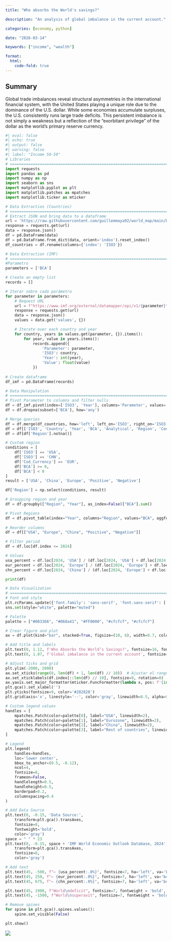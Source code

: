 ```yaml
---
title: "Who absorbs the World's savings?"

description: "An analysis of global imbalance in the current account."

categories: [economy, python]

date: "2026-03-14"

keywords: ["income", "wealth"]

format:
  html:
    code-fold: true
---
```


## Summary

Global trade imbalances reveal structural asymmetries in the international financial system, with the United States playing a unique role due to the dominance of the U.S. dollar. While some economies accumulate surpluses, the U.S. consistently runs large trade deficits. This persistent imbalance is not simply a weakness but a reflection of the "exorbitant privilege" of the dollar as the world’s primary reserve currency.

```python
#| eval: false
#| echo: true
#| output: false
#| warning: false
#| label: "Income 50-50"
# Libraries
# =====================================================================
import requests
import pandas as pd
import numpy as np
import seaborn as sns
import matplotlib.pyplot as plt
import matplotlib.patches as mpatches
import matplotlib.ticker as mticker

# Data Extraction (Countries)
# =====================================================================
# Extract JSON and bring data to a dataframe
url = 'https://raw.githubusercontent.com/guillemmaya92/world_map/main/Dim_Country.json'
response = requests.get(url)
data = response.json()
df = pd.DataFrame(data)
df = pd.DataFrame.from_dict(data, orient='index').reset_index()
df_countries = df.rename(columns={'index': 'ISO3'})

# Data Extraction (IMF)
# =====================================================================
#Parametro
parameters = ['BCA']

# Create an empty list
records = []

# Iterar sobre cada parámetro
for parameter in parameters:
    # Request URL
    url = f"https://www.imf.org/external/datamapper/api/v1/{parameter}"
    response = requests.get(url)
    data = response.json()
    values = data.get('values', {})

    # Iterate over each country and year
    for country, years in values.get(parameter, {}).items():
        for year, value in years.items():
            records.append({
                'Parameter': parameter,
                'ISO3': country,
                'Year': int(year),
                'Value': float(value)
            })
    
# Create dataframe
df_imf = pd.DataFrame(records)

# Data Manipulation
# =====================================================================
# Pivot Parameter to columns and filter nulls
df = df_imf.pivot(index=['ISO3', 'Year'], columns='Parameter', values='Value').reset_index()
df = df.dropna(subset=['BCA'], how='any')

# Merge queries
df = df.merge(df_countries, how='left', left_on='ISO3', right_on='ISO3')
df = df[['ISO3', 'Country', 'Year', 'BCA', 'Analytical', 'Region', 'Cod_Currency']]
df = df[df['Region'].notna()]

# Custom region
conditions = [
    df['ISO3'] == 'USA',
    df['ISO3'] == 'CHN',
    df['Cod_Currency'] == 'EUR',
    df['BCA'] >= 0,
    df['BCA'] < 0
]
result = ['USA', 'China', 'Europe', 'Positive', 'Negative']

df['Region'] = np.select(conditions, result)

# Groupping region and year
df = df.groupby(["Region", "Year"], as_index=False)["BCA"].sum()

# Pivot Regions
df = df.pivot_table(index="Year", columns="Region", values="BCA", aggfunc="sum")
    
# Reorder columns
df = df[["USA", "Europe", "China", "Positive", "Negative"]]

# Filter period
df = df.loc[df.index <= 2024]

# Values
usa_percent = df.loc[2024, 'USA'] / (df.loc[2024, 'USA'] + df.loc[2024, 'Negative'])
eur_percent = df.loc[2024, 'Europe'] / (df.loc[2024, 'Europe'] + df.loc[2024, 'China'] + df.loc[2024, 'Positive'])
chn_percent = df.loc[2024, 'China'] / (df.loc[2024, 'Europe'] + df.loc[2024, 'China'] + df.loc[2024, 'Positive'])

print(df)

# Data Visualization
# =====================================================================
# Font and style
plt.rcParams.update({'font.family': 'sans-serif', 'font.sans-serif': ['Franklin Gothic'], 'font.size': 9})
sns.set(style="white", palette="muted")

# Palette
palette = ["#003366", "#068a41", "#FF0000", "#cfcfcf", "#cfcfcf"]

# Crear figure and plot
ax = df.plot(kind="bar", stacked=True, figsize=(10, 6), width=0.7, color=palette, legend=False)

# Add title and labels
plt.text(0, 1.12, f'Who Absorbs the World’s Savings?', fontsize=16, fontweight='bold', ha='left', transform=plt.gca().transAxes)
plt.text(0, 1.07, f'Global imbalance in the current account', fontsize=11, color='#262626', ha='left', transform=plt.gca().transAxes)

# Adjust ticks and grid
plt.ylim(-2000, 2000)
ax.set_xticks(range(0, len(df) + 1, len(df) // 10))  # Ajustar el rango con len(df)+1
ax.set_xticklabels(df.index[::len(df) // 10], fontsize=9, rotation=0)
ax.yaxis.set_major_formatter(mticker.FuncFormatter(lambda x, pos: f'{int(x):,}'.replace(",", ".")))
plt.gca().set_xlabel('')
plt.yticks(fontsize=9, color='#282828')
plt.grid(axis='x', linestyle='--', color='gray', linewidth=0.5, alpha=0.3)

# Custom legend values
handles = [
    mpatches.Patch(color=palette[0], label="USA", linewidth=2),
    mpatches.Patch(color=palette[1], label="Eurozone", linewidth=2),
    mpatches.Patch(color=palette[2], label="China", linewidth=2),
    mpatches.Patch(color=palette[3], label="Rest of countries", linewidth=2)
]

# Legend
plt.legend(
    handles=handles,
    loc='lower center', 
    bbox_to_anchor=(0.5, -0.12),
    ncol=4,
    fontsize=8,
    frameon=False,
    handlelength=0.5,
    handleheight=0.5,
    borderpad=0.2,
    columnspacing=0.4
)

# Add Data Source
plt.text(0, -0.15, 'Data Source:', 
    transform=plt.gca().transAxes, 
    fontsize=8,
    fontweight='bold',
    color='gray')
space = " " * 23
plt.text(0, -0.15, space + 'IMF World Economic Outlook Database, 2024', 
    transform=plt.gca().transAxes, 
    fontsize=8,
    color='gray')

# Add text
plt.text(45, -500, f"← {usa_percent:.0%}", fontsize=7, ha='left', va='bottom')
plt.text(45, 250, f"← {eur_percent:.0%}", fontsize=7, ha='left', va='bottom')
plt.text(45, 675, f"← {chn_percent:.0%}", fontsize=7, ha='left', va='bottom')

plt.text(45, 1900, f"World\ndeficit", fontsize=7, fontweight = 'bold', ha='left', va='top')
plt.text(45, -1500, f"World\nsuperavit", fontsize=7, fontweight = 'bold', ha='left', va='bottom')

# Remove spines
for spine in plt.gca().spines.values():
    spine.set_visible(False)

plt.show()
```

::: {layout-ncol="1"}
![](FIG_IMF_Current_Account.png){.lightbox}
:::
